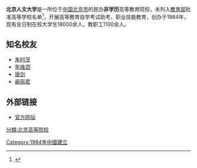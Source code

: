 '''北京人文大学'''是一所位于[[中国|中国]][[北京市|北京市]]的民办'''非学历'''高等教育院校，未列入[[中华人民共和国教育部|教育部]]批准高等学校名单<ref>{{Cite web |url=http://www.moe.gov.cn/publicfiles/business/htmlfiles/moe/moe_634/201205/135137.html |title=教育部批准的高等学校名单、新批准的学校名单 |accessdate=2013-04-19 |archive-date=2017-01-21 |archive-url=https://web.archive.org/web/20170121023209/http://www.moe.gov.cn/publicfiles/business/htmlfiles/moe/moe_634/201205/135137.html |dead-url=yes }}</ref>，开展高等教育自学考试助考、职业技能教育，创办于1984年，现有全日制在校大学生18000余人，教职工1100余人。

== 知名校友 ==
* [[朱时茂|朱时茂]]
* [[年维泗|年维泗]]
* [[唐剑|唐剑]]
* [[阚丽君|阚丽君]]

==外部链接==
*[https://web.archive.org/web/20110430172822/http://bjrwdx.com/ 官方网站]
{{Reflist}}

[[分類:北京高等院校|分類:北京高等院校]]
[[Category:1984年中國建立|Category:1984年中國建立]]
